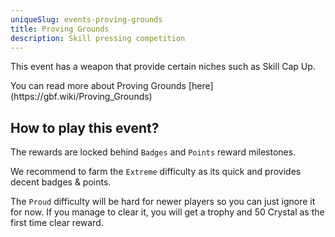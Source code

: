 ```yaml
---
uniqueSlug: events-proving-grounds
title: Proving Grounds
description: Skill pressing competition
---
```


This event has a weapon that provide certain niches such as Skill Cap Up.

<Callout type="default">
	You can read more about Proving Grounds
	[here](https://gbf.wiki/Proving_Grounds)
</Callout>

## How to play this event?

The rewards are locked behind `Badges` and `Points` reward milestones.

We recommend to farm the `Extreme` difficulty as its quick and provides decent badges & points.

The `Proud` difficulty will be hard for newer players so you can just ignore it for now.
If you manage to clear it, you will get a trophy and 50 Crystal as the first time clear reward.
